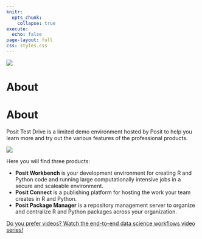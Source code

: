 ```yaml
---
knitr:
  opts_chunk: 
    collapse: true
execute: 
  echo: false
page-layout: full
css: styles.css
---
```


<img src="img/logo-team-full-color.svg" class="w-75"/>

<h1>About</h1>

# About

::: increased-font-size
Posit Test Drive is a limited demo environment hosted by Posit to help you learn more and try out the various features of the professional products. 

<img src="img/concept_map.jpg" class="w-75"/>

Here you will find three products:

- **Posit Workbench** is your development environment for creating R and Python code and running large computationally intensive jobs in a secure and scaleable environment.
- **Posit Connect** is a publishing platform for hosting the work your team creates in R and Python.
- **Posit Package Manager** is a repository management server to organize and centralize R and Python packages across your organization.

:::

<a href="https://www.youtube.com/watch?v=L6lh2u5pFhc&list=PL9HYL-VRX0oRsUB5AgNMQuKuHPpNDLBVt&pp=iAQB" class="btn btn-primary btn-lg" role="button">Do you prefer videos? Watch the end-to-end data science workflows video series!</a>

<br>








